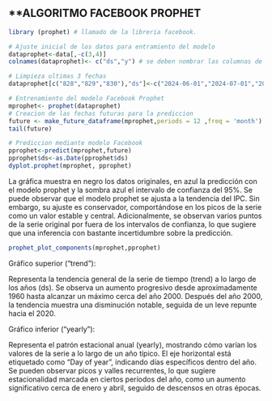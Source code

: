 ## **ALGORITMO FACEBOOK PROPHET

```r
library (prophet) # llamado de la libreria facebook.
```


```r
# Ajuste inicial de los datos para entramiento del modelo
dataprophet<-data[,-c(3,4)]
colnames(dataprophet)<- c("ds","y") # se deben nombrar las columnas de esta forma.
```


```r
# Limpieza ultimas 3 fechas
dataprophet[c("828","829","830"),"ds"]<-c("2024-06-01","2024-07-01","2024-08-01")
```


```r
# Entrenamiento del modelo Facebook Prophet
mprophet<- prophet(dataprophet)
# Creacion de las fechas futuras para la prediccion
future <- make_future_dataframe(mprophet,periods = 12 ,freq = 'month')
tail(future)
```

```r
# Prediccion mediante modelo Facebook
pprophet<-predict(mprophet,future)
pprophet$ds<-as.Date(pprophet$ds)
dyplot.prophet(mprophet, pprophet)
```

La gráfica muestra en negro los datos originales, en azul la predicción con el modelo prophet y la sombra azul el intervalo de confianza del 95%. Se puede observar que el modelo prophet se ajusta a la tendencia del IPC. Sin embargo, su ajuste es conservador, comportándose en los picos de la serie como un valor estable y central. Adicionalmente, se observan varios puntos de la serie original por fuera de los intervalos de confianza, lo que sugiere que una inferencia con bastante incertidumbre sobre la predicción.

```r
prophet_plot_components(mprophet,pprophet)
```

Gráfico superior (“trend”):

Representa la tendencia general de la serie de tiempo (trend) a lo largo de los años (ds). Se observa un aumento progresivo desde aproximadamente 1960 hasta alcanzar un máximo cerca del año 2000. Después del año 2000, la tendencia muestra una disminución notable, seguida de un leve repunte hacia el 2020.

Gráfico inferior (“yearly”):

Representa el patrón estacional anual (yearly), mostrando cómo varían los valores de la serie a lo largo de un año típico. El eje horizontal está etiquetado como “Day of year”, indicando días específicos dentro del año. Se pueden observar picos y valles recurrentes, lo que sugiere estacionalidad marcada en ciertos períodos del año, como un aumento significativo cerca de enero y abril, seguido de descensos en otras épocas.

